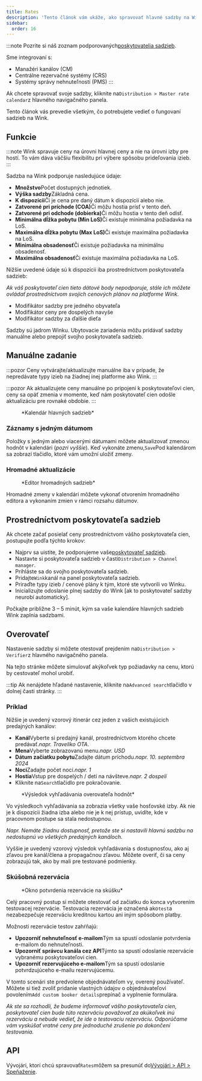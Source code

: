 ```yaml
---
title: Rates
description: 'Tento článok vám ukáže, ako spravovať hlavné sadzby na Wink.'
sidebar:
  order: 16
---
```


:::note
Pozrite si náš zoznam podporovaných[poskytovatelia sadzieb](/extranet/rate-providers).

Sme integrovaní s:

* Manažéri kanálov (CM)
* Centrálne rezervačné systémy (CRS)
* Systémy správy nehnuteľností (PMS)
  :::

Ak chcete spravovať svoje sadzby, kliknite na`Distribution > Master rate calendar`z hlavného navigačného panela.

Tento článok vás prevedie všetkým, čo potrebujete vedieť o fungovaní sadzieb na Wink.

## Funkcie

:::note
Wink spravuje ceny na úrovni hlavnej ceny a nie na úrovni izby pre hostí. To vám dáva väčšiu flexibilitu pri výbere spôsobu prideľovania izieb.
:::

Sadzba na Wink podporuje nasledujúce údaje:

* **Množstvo**Počet dostupných jednotiek.
* **Výška sadzby**Základná cena.
* **K dispozícii**Či je cena pre daný dátum k dispozícii alebo nie.
* **Zatvorené pri príchode (COA)**&#x10C;i môžu hostia prísť v tento deň.
* **Zatvorené pri odchode (dobierka)**&#x10C;i môžu hostia v tento deň odísť.
* **Minimálna dĺžka pobytu (Min LoS)**&#x10C;i existuje minimálna požiadavka na LoS.
* **Maximálna dĺžka pobytu (Max LoS)**&#x10C;i existuje maximálna požiadavka na LoS.
* **Minimálna obsadenosť**Či existuje požiadavka na minimálnu obsadenosť.
* **Maximálna obsadenosť**Či existuje maximálna požiadavka na LoS.

Nižšie uvedené údaje sú k dispozícii iba prostredníctvom poskytovateľa sadzieb:

*Ak váš poskytovateľ cien tieto dátové body nepodporuje, stále ich môžete ovládať prostredníctvom svojich cenových plánov na platforme Wink.*

* Modifikátor sadzby pre jedného obyvateľa
* Modifikátor ceny pre dospelých navyše
* Modifikátor sadzby za ďalšie dieťa

Sadzby sú jadrom Winku. Ubytovacie zariadenia môžu pridávať sadzby manuálne alebo prepojiť svojho poskytovateľa sadzieb.

## Manuálne zadanie

:::pozor
Ceny vytvárajte/aktualizujte manuálne iba v prípade, že nepredávate typy izieb na žiadnej inej platforme ako Wink.
:::

:::pozor
Ak aktualizujete ceny manuálne po pripojení k poskytovateľovi cien, ceny sa opäť zmenia v momente, keď nám poskytovateľ cien odošle aktualizáciu pre rovnaké obdobie.
:::

<figure>
  <CloudinaryImage width="700" height="251" resize="scale" quality="best" alt="Kalendár hlavných sadzieb" src="academy/rate-calendar" errorImage="noimage_opaque_nyrtl0.png" />

  <figcaption>*Kalendár hlavných sadzieb*</figcaption>
</figure>


### Záznamy s jedným dátumom

Položky s jedným alebo viacerými dátumami môžete aktualizovať zmenou hodnôt v kalendári (*pozri vyššie*). Keď vykonáte zmenu,`Save`Pod kalendárom sa zobrazí tlačidlo, ktoré vám umožní uložiť zmeny.

### Hromadné aktualizácie

<figure>
  <CloudinaryImage width="700" height="267" resize="scale" quality="best" alt="Editor hromadných sadzieb" src="academy/bulk-editor" errorImage="noimage_opaque_nyrtl0.png" />

  <figcaption>*Editor hromadných sadzieb*</figcaption>
</figure>


Hromadné zmeny v kalendári môžete vykonať otvorením hromadného editora a vykonaním zmien v rámci rozsahu dátumov.

## Prostredníctvom poskytovateľa sadzieb

Ak chcete začať posielať ceny prostredníctvom vášho poskytovateľa cien, postupujte podľa týchto krokov:

* Najprv sa uistite, že podporujeme vaše[poskytovateľ sadzieb](/extranet/rate-providers).
* Nastavte si poskytovateľa sadzieb v časti`Distribution > Channel manager`.
* Prihláste sa do svojho poskytovateľa sadzieb.
* Pridajte`Wink`kanál na panel poskytovateľa sadzieb.
* Priraďte typy izieb / cenové plány k tým, ktoré ste vytvorili vo Winku.
* Inicializujte odoslanie plnej sadzby do Wink \[ak to poskytovateľ sadzby neurobí automaticky].

Počkajte približne 3 – 5 minút, kým sa vaše kalendáre hlavných sadzieb Wink zaplnia sadzbami.

## Overovateľ

Nastavenie sadzby si môžete otestovať prejdením na`Distribution > Verifier`z hlavného navigačného panela.

Na tejto stránke môžete simulovať akýkoľvek typ požiadavky na cenu, ktorú by cestovateľ mohol urobiť.

:::tip
Ak nenájdete hľadané nastavenie, kliknite na`Advanced search`tlačidlo v dolnej časti stránky.
:::

### Príklad

Nižšie je uvedený vzorový itinerár cez jeden z vašich existujúcich predajných kanálov:

* **Kanál**Vyberte si predajný kanál, prostredníctvom ktorého chcete predávať.*napr. Traveliko OTA*.
* **Mena**Vyberte zobrazovanú menu.*napr. USD*
* **Dátum začiatku pobytu**Zadajte dátum príchodu.*napr. 10. septembra 2024*
* **Noci**Zadajte počet nocí.*napr. 1*
* **Hostia**Vstup pre dospelých / deti na návšteve.*napr. 2 dospelí*
* Kliknite na`Search`tlačidlo pre pokračovanie.

<figure>
  <CloudinaryImage width="350" height="501" resize="scale" quality="best" alt="Výsledok overovania hodnôt" src="academy/rate-verifier" errorImage="noimage_opaque_nyrtl0.png" />

  <figcaption>*Výsledok vyhľadávania overovateľa hodnôt*</figcaption>
</figure>


Vo výsledkoch vyhľadávania sa zobrazia všetky vaše hosťovské izby.
Ak nie je k dispozícii žiadna izba alebo nie je k nej prístup, uvidíte, kde v pracovnom postupe sa stala nedostupnou.

*Napr. Nemáte žiadnu dostupnosť, pretože ste si nastavili hlavnú sadzbu na nedostupnú vo všetkých predajných kanáloch.*

Vyššie je uvedený vzorový výsledok vyhľadávania s dostupnosťou, ako aj zľavou pre kanál/člena a propagačnou zľavou.
Môžete overiť, či sa ceny zobrazujú tak, ako by mali pre testované podmienky.

### Skúšobná rezervácia

<figure>
  <CloudinaryImage width="350" height="459" resize="scale" quality="best" alt="Modálne okno pre skúšobnú rezerváciu" src="academy/test-booking" errorImage="noimage_opaque_nyrtl0.png" />

  <figcaption>*Okno potvrdenia rezervácie na skúšku*</figcaption>
</figure>


Celý pracovný postup si môžete otestovať od začiatku do konca vytvorením testovacej rezervácie.
Testovacia rezervácia je označená ako`test`a nezabezpečuje rezerváciu kreditnou kartou ani iným spôsobom platby.

Možnosti rezervácie testov zahŕňajú:

* **Upozorniť nehnuteľnosť e-mailom**Tým sa spustí odoslanie potvrdenia e-mailom do nehnuteľnosti.
* **Upozorniť správcu kanála cez API**Týmto sa spustí odoslanie rezervácie vybranému poskytovateľovi cien.
* **Upozorniť rezervujúceho e-mailom**Tým sa spustí odoslanie potvrdzujúceho e-mailu rezervujúcemu.

V tomto scenári ste predvolene objednávateľom vy, overený používateľ. Môžete si tiež zvoliť pridanie vlastných údajov o objednávateľovi povolením`Add custom booker details`prepínač a vyplnenie formulára.

*Ak ste sa rozhodli, že budeme informovať vášho poskytovateľa cien, poskytovateľ cien bude túto rezerváciu považovať za akúkoľvek inú rezerváciu a nebude vedieť, že ide o testovaciu rezerváciu. Odporúčame vám vyskúšať vratné ceny pre jednoduché zrušenie po dokončení testovania.*

## API

Vývojári, ktorí chcú spravovať`Rates`môžem sa presunúť do[Vývojári > API > Speňaženie](/developers/apis/#monetize-api).

